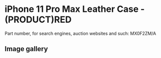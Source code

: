 
# iPhone 11 Pro Max Leather Case - (PRODUCT)RED

Part number, for search engines, auction websites and such: MX0F2ZM/A

## Image gallery

<div style={{ width: '100%', maxWidth: '768px' }}>
<GalleryComponent
    images={[
      {
        original: "/everysource/MX0F2.webp",
        thumbnail: "/everypreview/MX0F2.webp",
      },
      {
        original: "/everysource/MX0F2_AV1.webp",
        thumbnail: "/everypreview/MX0F2_AV1.webp",
      },
      {
        original: "/everysource/MX0F2_AV2.webp",
        thumbnail: "/everypreview/MX0F2_AV2.webp",
      },
      {
        original: "/everysource/MX0F2_AV3.webp",
        thumbnail: "/everypreview/MX0F2_AV3.webp",
      },
      {
        original: "/everysource/MX0F2_AV4.webp",
        thumbnail: "/everypreview/MX0F2_AV4.webp",
      },
      {
        original: "/everysource/MX0F2_AV5.webp",
        thumbnail: "/everypreview/MX0F2_AV5.webp",
      }
    ]}
  />
</div>
